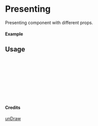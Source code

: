 
<Meta of={Presenting} title="unDraw/Presenting" />

# Presenting

Presenting component with different props.

#### Example

<Canvas of={Presenting.Primary} />

## Usage

```ts
import { Presenting } from "yadl-ui";

const Example = () => {
  return (
      <Presenting />
  );
};

export default Example;
```

#### Credits
[unDraw](https://undraw.co/illustrations)
